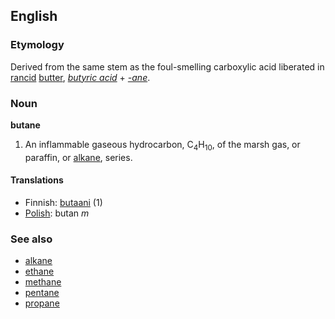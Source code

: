 ==English==

===Etymology===
Derived from the same stem as the foul-smelling carboxylic acid liberated in [[rancid]] [[butter]], ''[[butyric acid]]'' + ''[[-ane]]''.

===Noun===
'''butane'''

#An inflammable gaseous hydrocarbon, C<sub>4</sub>H<sub>10</sub>, of the marsh gas, or paraffin, or [[alkane]], series.

====Translations====
*Finnish: [[butaani]] (1)
*[[Polish]]: butan ''m''

===See also===
*[[alkane]]
*[[ethane]]
*[[methane]]
*[[pentane]]
*[[propane]]